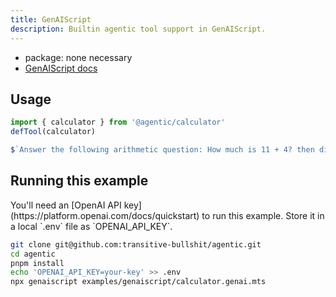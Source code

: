 ```yaml
---
title: GenAIScript
description: Builtin agentic tool support in GenAIScript.
---
```


- package: none necessary
- [GenAIScript docs](https://microsoft.github.io/genaiscript/guides/agentic-tools/)

## Usage

```ts
import { calculator } from '@agentic/calculator'
defTool(calculator)

$`Answer the following arithmetic question: How much is 11 + 4? then divide by 3?`
```

## Running this example

<Info>
  You'll need an [OpenAI API key](https://platform.openai.com/docs/quickstart)
  to run this example. Store it in a local `.env` file as `OPENAI_API_KEY`.
</Info>

```sh
git clone git@github.com:transitive-bullshit/agentic.git
cd agentic
pnpm install
echo 'OPENAI_API_KEY=your-key' >> .env
npx genaiscript examples/genaiscript/calculator.genai.mts
```
